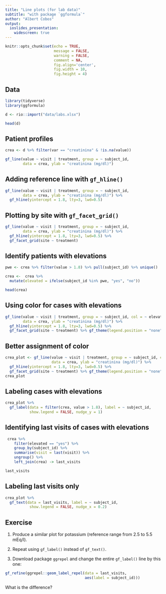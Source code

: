 ```yaml
---
title: "Line plots (for lab data)"
subtitle: "with package `ggformula`"
author: "Albert Cobos"
output: 
  ioslides_presentation:
    widescreen: true
---
```


```r
knitr::opts_chunk$set(echo = TRUE, 
                      message = FALSE, 
                      warning = FALSE,
                      comment = NA,
                      fig.align='center', 
                      fig.width = 10,
                      fig.height = 4)

```


## Data

```r
library(tidyverse)
library(ggformula)

d <- rio::import("data/labs.xlsx")

head(d)

```


## Patient profiles

```r

crea <- d %>% filter(var == "creatinina" & !is.na(value)) 

gf_line(value ~ visit | treatment, group = ~ subject_id, 
        data = crea, ylab = "creatinina (mg/dl)") 

```

## Adding reference line with `gf_hline()`

```r
gf_line(value ~ visit | treatment, group = ~ subject_id, 
        data = crea, ylab = "creatinina (mg/dl)") %>% 
  gf_hline(yintercept = 1.8, lty=3, lwd=0.5) 
```


## Plotting by site with `gf_facet_grid()`

```r

gf_line(value ~ visit | treatment, group = ~ subject_id, 
        data = crea, ylab = "creatinina (mg/dl)") %>% 
  gf_hline(yintercept = 1.8, lty=3, lwd=0.5) %>% 
  gf_facet_grid(site ~ treatment)


```


## Identify patients with elevations

```r

pwe <- crea %>% filter(value > 1.8) %>% pull(subject_id) %>% unique()

crea <-  crea %>% 
  mutate(elevated = ifelse(subject_id %in% pwe, "yes", "no")) 

head(crea)


```

## Using color for cases with elevations

```r

gf_line(value ~ visit | treatment, group = ~ subject_id, col = ~ elevated,
        data = crea, ylab = "creatinina (mg/dl)") %>% 
  gf_hline(yintercept = 1.8, lty=3, lwd=0.5) %>% 
  gf_facet_grid(site ~ treatment) %>% gf_theme(legend.position = "none")

```


## Better assignment of color

```r

crea_plot <- gf_line(value ~ visit | treatment, group = ~ subject_id, col = ~ fct_rev(elevated),
                     data = crea, ylab = "creatinina (mg/dl)") %>% 
  gf_hline(yintercept = 1.8, lty=3, lwd=0.5) %>% 
  gf_facet_grid(site ~ treatment) %>% gf_theme(legend.position = "none")
crea_plot

```


## Labeling cases with elevations

```r

crea_plot %>% 
  gf_label(data = filter(crea, value > 1.8), label = ~ subject_id, 
           show.legend = FALSE, nudge_y = 1)

```


## Identifying last visits of cases with elevations

```r

 crea %>% 
    filter(elevated == "yes") %>% 
    group_by(subject_id) %>% 
    summarise(visit = last(visit)) %>% 
    ungroup() %>% 
    left_join(crea) -> last_visits

last_visits

```


## Labeling last visits only

```r
crea_plot %>% 
  gf_text(data = last_visits, label = ~ subject_id, 
           show.legend = FALSE, nudge_x = 0.2)
```


## Exercise

1. Produce a similar plot for potassium (reference range from 2.5 to 5.5 mEq/l).

1. Repeat using `gf_label()` instead of `gf_text()`. 

1. Download package `ggrepel` and change the entire `gf_label()` line by this one:

```r
gf_refine(ggrepel::geom_label_repel(data = last_visits, 
                                    aes(label = subject_id)))
```

What is the difference?